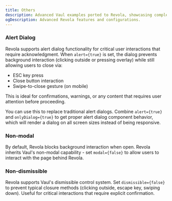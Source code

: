 ```yaml
---
title: Others
description: Advanced Vaul examples ported to Revola, showcasing complex drawer configurations and behaviors.
ogDescription: Advanced Revola features and configurations.
---
```


### Alert Dialog

Revola supports alert dialog functionality for critical user interactions that require acknowledgment. When `alert={true}` is set, the dialog prevents background interaction (clicking outside or pressing overlay) while still allowing users to close via:

- ESC key press
- Close button interaction  
- Swipe-to-close gesture (on mobile)

This is ideal for confirmations, warnings, or any content that requires user attention before proceeding.

You can use this to replace traditional alert dialogs. Combine `alert={true}` and `onlyDialog={true}` to get proper alert dialog component behavior, which will render a dialog on all screen sizes instead of being responsive.

<ComponentPreview name="alert-revola-demo" />

### Non-modal
By default, Revola blocks background interaction when open. Revola inherits Vaul's non-modal capability - set `modal={false}` to allow users to interact with the page behind Revola.

<ComponentPreview name="other-default-demo" />

### Non-dismissible
Revola supports Vaul's dismissible control system. Set `dismissible={false}` to prevent typical closure methods (clicking outside, escape key, swiping down). Useful for critical interactions that require explicit confirmation.

<ComponentPreview name="non-dismissible-default-demo" />